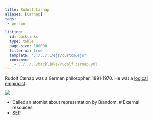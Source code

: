 ```yaml
---
title: Rudolf Carnap
aliases: [Carnap]
tags: 
 - person

listing:
  id: backlinks
  type: table
  page-size: 100000
  filter-ui: true
  template: "../../../ejs/custom.ejs"
  contents:
    - ../../../backlinks/rudolf carnap.yml
---
```


Rudolf Carnap was a German philosopher, 1891-1970. He was a [logical empiricist](/docs/phil/Logical empiricism.html).

![](/images/headshots/carnap.jpeg)

- Called an atomist about representation by Brandom.
# External resources
- [SEP](https://plato.stanford.edu/entries/carnap/)